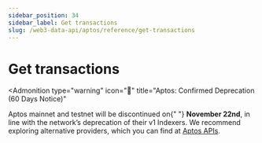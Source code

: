 ```yaml
---
sidebar_position: 34
sidebar_label: Get transactions
slug: /web3-data-api/aptos/reference/get-transactions
---
```



# Get transactions


<Admonition
  type="warning"
  icon="🚨"
  title="Aptos: Confirmed Deprecation (60 Days Notice)"
>
  <p>
    Aptos mainnet and testnet will be discontinued on{" "}
    <strong>November 22nd</strong>, in line with the network’s deprecation of
    their v1 Indexers. We recommend exploring alternative providers, which you
    can find at <a href="https://aptos.dev/en/build/apis">Aptos APIs</a>.
  </p>
</Admonition>
<ApiReference {...config["aptos-web3"].getTransactions} />

